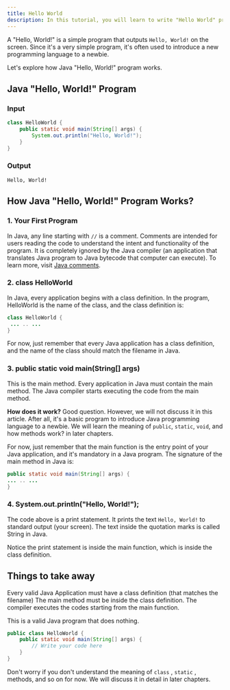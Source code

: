 ```yaml
---
title: Hello World
description: In this tutorial, you will learn to write "Hello World" program in Java.
---
```



A "Hello, World!" is a simple program that outputs `Hello, World!` on the screen. Since it's a very simple program, it's often used to introduce a new programming language to a newbie.

Let's explore how Java "Hello, World!" program works.

## Java "Hello, World!" Program

### Input

```java
class HelloWorld {
    public static void main(String[] args) {
        System.out.println("Hello, World!");
    }
}

```

### Output

```text n
Hello, World!
```

## How Java "Hello, World!" Program Works?

### 1. Your First Program

In Java, any line starting with `//` is a comment. Comments are intended for users reading the code to understand the intent and functionality of the program. It is completely ignored by the Java compiler (an application that translates Java program to Java bytecode that computer can execute). To learn more, visit [Java comments](/comments).

### 2. class HelloWorld

In Java, every application begins with a class definition. In the program, HelloWorld is the name of the class, and the class definition is:

```java
class HelloWorld {
 ... .. ...
}

```

For now, just remember that every Java application has a class definition, and the name of the class should match the filename in Java.

### 3. public static void main(String[] args)

This is the main method. Every application in Java must contain the main method. The Java compiler starts executing the code from the main method.

**How does it work?** Good question. However, we will not discuss it in this article. After all, it's a basic program to introduce Java programming language to a newbie. We will learn the meaning of `public`, `static`, `void`, and how methods work? in later chapters.

For now, just remember that the main function is the entry point of your Java application, and it's mandatory in a Java program. The signature of the main method in Java is:

```java
public static void main(String[] args) {
... .. ...
}
```

### 4. System.out.println("Hello, World!");

The code above is a print statement. It prints the text `Hello, World!` to standard output (your screen). The text inside the quotation marks is called String in Java.

Notice the print statement is inside the main function, which is inside the class definition.

## Things to take away

<List>
    <ListItemGood>Every valid Java Application must have a class definition (that matches the filename)</ListItemGood>
    <ListItemGood>The main method must be inside the class definition.</ListItemGood>
    <ListItemGood>The compiler executes the codes starting from the main function.</ListItemGood>
</List>

This is a valid Java program that does nothing.

```java
public class HelloWorld {
    public static void main(String[] args) {
        // Write your code here
    }
}
```

Don't worry if you don't understand the meaning of `class` , `static` , methods, and so on for now. We will discuss it in detail in later chapters.